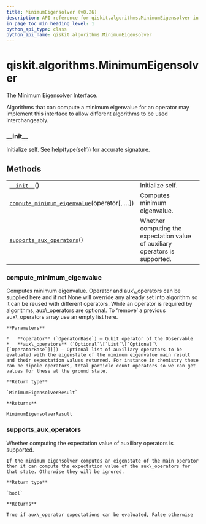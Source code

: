```yaml
---
title: MinimumEigensolver (v0.26)
description: API reference for qiskit.algorithms.MinimumEigensolver in qiskit v0.26
in_page_toc_min_heading_level: 1
python_api_type: class
python_api_name: qiskit.algorithms.MinimumEigensolver
---
```


<span id="qiskit-algorithms-minimumeigensolver" />

# qiskit.algorithms.MinimumEigensolver

<Class id="qiskit.algorithms.MinimumEigensolver" isDedicatedPage={true} github="https://github.com/qiskit/qiskit/tree/stable/0.17/qiskit/algorithms/minimum_eigen_solvers/minimum_eigen_solver.py" signature="MinimumEigensolver" modifiers="class">
  The Minimum Eigensolver Interface.

  Algorithms that can compute a minimum eigenvalue for an operator may implement this interface to allow different algorithms to be used interchangeably.

  ### \_\_init\_\_

  <Function id="qiskit.algorithms.MinimumEigensolver.__init__" signature="__init__()">
    Initialize self. See help(type(self)) for accurate signature.
  </Function>

  ## Methods

  |                                                                                                                                                                                    |                                                                              |
  | ---------------------------------------------------------------------------------------------------------------------------------------------------------------------------------- | ---------------------------------------------------------------------------- |
  | [`__init__`](#qiskit.algorithms.MinimumEigensolver.__init__ "qiskit.algorithms.MinimumEigensolver.__init__")()                                                                     | Initialize self.                                                             |
  | [`compute_minimum_eigenvalue`](#qiskit.algorithms.MinimumEigensolver.compute_minimum_eigenvalue "qiskit.algorithms.MinimumEigensolver.compute_minimum_eigenvalue")(operator\[, …]) | Computes minimum eigenvalue.                                                 |
  | [`supports_aux_operators`](#qiskit.algorithms.MinimumEigensolver.supports_aux_operators "qiskit.algorithms.MinimumEigensolver.supports_aux_operators")()                           | Whether computing the expectation value of auxiliary operators is supported. |

  ### compute\_minimum\_eigenvalue

  <Function id="qiskit.algorithms.MinimumEigensolver.compute_minimum_eigenvalue" signature="compute_minimum_eigenvalue(operator, aux_operators=None)" modifiers="abstract">
    Computes minimum eigenvalue. Operator and aux\_operators can be supplied here and if not None will override any already set into algorithm so it can be reused with different operators. While an operator is required by algorithms, aux\_operators are optional. To ‘remove’ a previous aux\_operators array use an empty list here.

    **Parameters**

    *   **operator** (`OperatorBase`) – Qubit operator of the Observable
    *   **aux\_operators** (`Optional`\[`List`\[`Optional`\[`OperatorBase`]]]) – Optional list of auxiliary operators to be evaluated with the eigenstate of the minimum eigenvalue main result and their expectation values returned. For instance in chemistry these can be dipole operators, total particle count operators so we can get values for these at the ground state.

    **Return type**

    `MinimumEigensolverResult`

    **Returns**

    MinimumEigensolverResult
  </Function>

  ### supports\_aux\_operators

  <Function id="qiskit.algorithms.MinimumEigensolver.supports_aux_operators" signature="supports_aux_operators()" modifiers="classmethod">
    Whether computing the expectation value of auxiliary operators is supported.

    If the minimum eigensolver computes an eigenstate of the main operator then it can compute the expectation value of the aux\_operators for that state. Otherwise they will be ignored.

    **Return type**

    `bool`

    **Returns**

    True if aux\_operator expectations can be evaluated, False otherwise
  </Function>
</Class>


